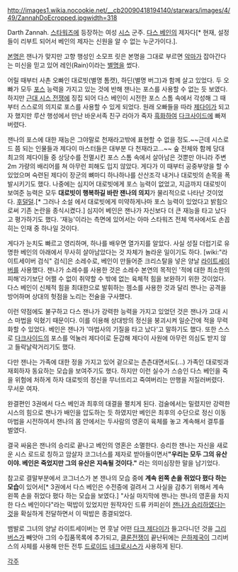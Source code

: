 http://images1.wikia.nocookie.net/__cb20090418194140/starwars/images/4/49/ZannahDoEcropped.jpgwidth=318

Darth Zannah. [[스타워즈]]에 등장하는 여성 [[시스]] 군주. [[다스 베인]]의 제자다[* 현재, 설정들이 리부트 되어서 베인의 제자는 신원을 알 수 없는 누군가이다.].

[[본명]]은 잰나가 맞지만 고향 행성인 소모프 릿은 본명을 그대로 부르면 [[악마]]가 잡아간다는 미신을 믿고 있어 레인(Rain)이라는 [[별명]]을 썼다.

어릴 때부터 사촌 오빠인 대로빗(별명 톰캣), 하딘(별명 버그)과 함께 살고 있었다. 두 오빠가 모두 [[포스]] 능력을 가지고 있는 것에 반해 잰나는 포스를 사용할 수 없는 듯 보였다. 하지만 [[근대 시스 전쟁]]에 징집 되어 다스 베인이 시전한 포스 스톰 속에서 각성해 그 때부터 스스로의 의지로 포스를 사용할 수 있게 되었다. 원래 오빠들을 따라 [[제다이]]가 되고자 했지만 루산 행성에서 만난 바운서족 친구 라아가 죽자 [[흑화]]하여 [[다크사이드]]에 빠져버렸다.

잰나의 포스에 대한 재능은 그야말로 천재라고밖에 표현할 수 없을 정도.~~근데 시스로드 쯤 되는 인물들과 제다이 마스터들은 대부분 다 천재라고...~~ 숲 전체와 함께 당대 최고의 제다이들 중 상당수를 전멸시킨 포스 스톰 속에서 살아남은 것뿐만 아니라 주변 2m 가량의 배리어를 쳐 아무런 피해도 입지 않았다. 게다가 이 때부터 공중부양을 할 수 있었으며 숙련된 제다이 장군의 뼈마디 하나하나를 산산조각 내거나 대로빗의 손목을 폭발시키기도 했다. 나중에는 심지어 대로빗에게 포스 능력이 없었고, 지금까지 대로빗이 보여준 능력은 모두 '''대로빗이 행복하길 바란 잰나의 의지'''가 물리적으로 나타난 것이었다. [[후덜덜]].[* 그러나 소설 <Rule of Two>에서 대로빗에게 미약하게나마 포스 능력이 있었다고 밝힘으로써 기존 논란을 종식시켰다.] 심지어 베인은 잰나가 자신보다 더 큰 재능을 타고 났다고 평가하기도 했다. '재능'이라는 측면에 있어서는 아마 스타워즈 전체 역사에서도 손꼽히는 인재 중 하나일 것이다.

게다가 눈치도 빠르고 영리하며, 하나를 배우면 열가지를 알았다. 사실 성질 더럽기로 유명한 베인의 아래에서 무사히 살아남았다는 것 자체가 놀라운 일이기도 하다. [wiki:"라이트세이버 검식" 검식]은 소레수로, 베인이 만들어준 크리스탈을 넣은 양날 [[라이트세이버]]를 사용했다. 잰나가 소레수를 사용한 것은 소레수 본연의 목적인 '적에 대한 최소한의 피해'라기보단 어쩔 수 없이 취약할 수 밖에 없는 육체적 힘을 보완하기 위한 것이었다. 다스 베인이 신체적 힘을 최대한으로 발휘하는 젬소를 사용한 것과 달리 잰나는 공격을 방어하며 상대의 헛점을 노리는 전술을 구사했다.

이런 약점에도 불구하고 다스 잰나가 강력한 능력을 가지고 있었던 것은 잰나가 고대 시스 마법을 익혔기 때문이다. 이를 이용해 상대방의 정신을 붕괴시켜 일순간에 적을 무력화할 수 있었다. 베인은 잰나가 '마법사의 기질을 타고 났다'고 말하기도 했다. 또한 스스로 [[다크사이드]]의 포스를 억눌러 제다이로 둔갑해 제다이 사원에 아무런 의심도 받지 않고 들락날락거리기도 했다.

다만 잰나는 가족에 대한 정을 가지고 있어 겉으로는 츤츤대면서도(...) 가족인 대로빗과 재회하자 동요하는 모습을 보여주기도 했다. 하지만 이런 실수가 스승인 다스 베인을 죽을 위험에 처하게 하자 대로빗의 정신을 무너뜨리고 죽여버리는 만행을 저질러버렸다. 무서운 여자.

완결편인 3권에서 다스 베인과 최후의 대결을 펼치게 된다. 검술에서는 밀렸지만 강력한 시스의 힘으로 잰나가 배인을 압도하는 듯 하였지만 베인은 최후의 수단으로 정신 이동마법을 시전하여서 잰나의 몸 안에서는 두사람의 영혼이 육체를 놓고 계속해서 결투를 벌였다.

결국 싸움은 잰나의 승리로 끝나고 베인의 영혼은 소멸한다. 승리한 잰나는 자신을 새로운 시스 로드로 칭하고 암살자 코그너스를 제자로 받아들이면서'''"우리는 모두 그의 유산이야. 베인은 죽었지만 그의 유산은 지속될 것이다."''' 라는 의미심장한 말을 남기었다.

참고로 결말부분에서 코그너스가 본 잰나의 모습 중에 '''계속 왼쪽 손을 쥐었다 폈다 하는 모습'''이 있어서[* 3권에서 다스 베인은 수전증에 걸려서 그 사실을 감추기 위해서 계속 왼쪽 손을 쥐었다 폈다 하는 모습을 보였다.] "사실 마지막에 잰나는 잰나의 영혼을 차지한 다스 베인이다"라는 떡밥이 있었지만 원작자인 드류 카피쉰이 [http://venator.egloos.com/5202728 잰나가 승리하였다는 것]을 확실하게 전달하면서 이 떡밥은 종결되었다.

뱀발로 그녀의 양날 라이트세이버는 먼 훗날 어떤 [[다크 제다이]]가 들고다니던 것을 [[그리버스]]가 빼앗아 그의 수집품목록에 추가되고, [[클론전쟁]]이 끝난뒤에는 [[은하제국]]이 그리버스의 사체를 사용해 만든 전투 [[드로이드]] [[네크로시스]]가 사용하게 된다.

[[각주]]

